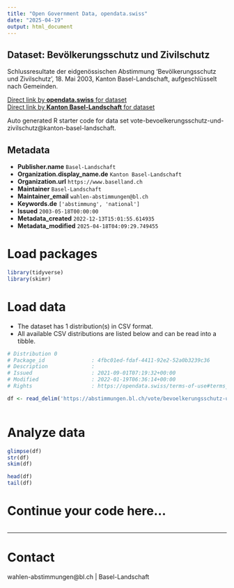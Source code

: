 ```yaml
---
title: "Open Government Data, opendata.swiss"
date: "2025-04-19"
output: html_document
---
```


## Dataset: Bevölkerungsschutz und Zivilschutz

Schlussresultate der eidgenössischen Abstimmung 'Bevölkerungsschutz und Zivilschutz', 18. Mai 2003, Kanton Basel-Landschaft, aufgeschlüsselt nach Gemeinden.

[Direct link by **opendata.swiss** for dataset](https://opendata.swiss/de/dataset/bevolkerungsschutz-und-zivilschutz)<br>
[Direct link by **Kanton Basel-Landschaft** for dataset](https://abstimmungen.bl.ch/vote/bevoelkerungsschutz-und-zivilschutz/data)

Auto generated R starter code for data set vote-bevoelkerungsschutz-und-zivilschutz@kanton-basel-landschaft.

## Metadata

- **Publisher.name** `Basel-Landschaft`
- **Organization.display_name.de** `Kanton Basel-Landschaft`
- **Organization.url** `https://www.baselland.ch`
- **Maintainer** `Basel-Landschaft`
- **Maintainer_email** `wahlen-abstimmungen@bl.ch`
- **Keywords.de** `['abstimmung', 'national']`
- **Issued** `2003-05-18T00:00:00`
- **Metadata_created** `2022-12-13T15:01:55.614935`
- **Metadata_modified** `2025-04-18T04:09:29.749455`


# Load packages

```r

library(tidyverse)
library(skimr)

```

# Load data

-   The dataset has 1 distribution(s) in CSV format.
-   All available CSV distributions are listed below and can be read into a tibble.

```r

# Distribution 0
# Package_id               : 4fbc01ed-fdaf-4411-92e2-52a0b3239c36
# Description              : 
# Issued                   : 2021-09-01T07:19:32+00:00
# Modified                 : 2022-01-19T06:36:14+00:00
# Rights                   : https://opendata.swiss/terms-of-use#terms_by

df <- read_delim('https://abstimmungen.bl.ch/vote/bevoelkerungsschutz-und-zivilschutz/data-csv')



```

# Analyze data

```r

glimpse(df)
str(df)
skim(df)

head(df)
tail(df)

```

# Continue your code here...

```r

```

------------------------------------------------------------------------

# Contact

wahlen-abstimmungen@bl.ch | Basel-Landschaft
